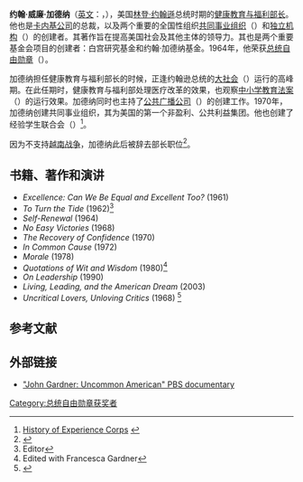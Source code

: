 {{Infobox Person|image=JohnGardnerWHF.jpg
|name=约翰·威廉·加德纳
|imagesize=200px
|caption=
|birth_date={{birth date|1912|10|8|mf=y}}
|birth_place=[[洛杉矶|洛杉矶]]
|death_date={{death date and age|2002|2|16|1912|10|8|mf=y}}
|death_place=[[帕羅奧圖_(加利福尼亞州)|帕羅奧圖]]
|party     =[[共和黨_(美國)|共和党]]
|}}

'''约翰·威廉·加德纳'''（[[英文|英文]]：'''{{lang|en|John William Gardner}}'''，{{bd|1912年|12月8日|2002年|2月16日}}），美国[[林登·约翰遜|林登·约翰遜]]总统时期的[[美国健康教育与福利部长|健康教育与福利部长]]。他也是[[卡内基公司|卡内基公司]]的总裁，以及两个重要的全国性组织[[共同事业组织|共同事业组织]]（{{lang|en|Common Cause}}）和[[独立机构|独立机构]]（{{lang|en|Independent Sector}}）的创建者。其著作旨在提高美国社会及其他主体的领导力。其也是两个重要基金会项目的创建者：白宫研究基金和约翰·加德纳基金。1964年，他荣获[[总统自由勋章|总统自由勋章]]（{{lang|en|Presidential Medal of Freedom}}）。

加德纳担任健康教育与福利部长的时候，正逢约翰逊总统的[[大社会|大社会]]（{{lang|en|Great Society}}）运行的高峰期。在此任期时，健康教育与福利部处理医疗改革的效果，也观察[[中小学教育法案|中小学教育法案]]（{{lang|en|Elementary and Secondary Education Act}}）的运行效果。加德纳同时也主持了[[公共广播公司|公共广播公司]]（{{lang|en|Corporation for Public Broadcasting}}）的创建工作。1970年，加德纳创建共同事业组织，其为美国的第一个非盈利、公共利益集团。他也创建了经验学生联合会（{{lang|en|Experience Corps}}）<ref>[http://www.experiencecorps.org/about_us/history.cfm History of Experience Corps] {{webarchive|url=https://web.archive.org/web/20070630042813/http://www.experiencecorps.org/about_us/history.cfm |date=2007-06-30 }}</ref>。

因为不支持[[越南战争|越南战争]]，加德纳此后被辞去部长职位<ref>{{Cite web |url=http://www.cnn.com/2009/OPINION/10/28/rollins.war.resignations/index.html |title=Those who quit to protest war |access-date=2010-03-28 |archive-date=2021-03-23 |archive-url=https://web.archive.org/web/20210323230707/http://www.cnn.com/2009/OPINION/10/28/rollins.war.resignations/index.html |dead-url=no }}</ref>。

== 书籍、著作和演讲==
* ''Excellence: Can We Be Equal and Excellent Too?'' (1961)
* ''To Turn the Tide'' (1962)<ref>Editor</ref>
* ''Self-Renewal'' (1964)
* ''No Easy Victories'' (1968)
* ''The Recovery of Confidence'' (1970)
* ''In Common Cause'' (1972)
* ''Morale'' (1978)
* ''Quotations of Wit and Wisdom'' (1980)<ref>Edited with Francesca Gardner</ref>
* ''On Leadership'' (1990)
* ''Living, Leading, and the American Dream'' (2003)
* ''Uncritical Lovers, Unloving Critics'' (1968) <ref>{{Cite web |url=http://www.eric.ed.gov/ERICWebPortal/recordDetail?accno=EJ005810 |title=100th Anniversary Cornell Commencement address given June 1, 1968, Cornell University, Ithaca, New York. |access-date=2010-03-28 |archive-date=2012-07-29 |archive-url=https://archive.today/20120729024331/http://www.eric.ed.gov/ERICWebPortal/recordDetail?accno=EJ005810 |dead-url=no }}</ref>

==参考文献==
<div class="references-small">
<references></references>
</div>

==外部链接==
* [http://www.pbs.org/johngardner/ "John Gardner: Uncommon American" PBS documentary] {{Wayback|url=http://www.pbs.org/johngardner/ |date=20210309200505 }}

{{Authority control}}
{{DEFAULTSORT:Gardner, John William}}
[[Category:总统自由勋章获奖者|Category:总统自由勋章获奖者]]